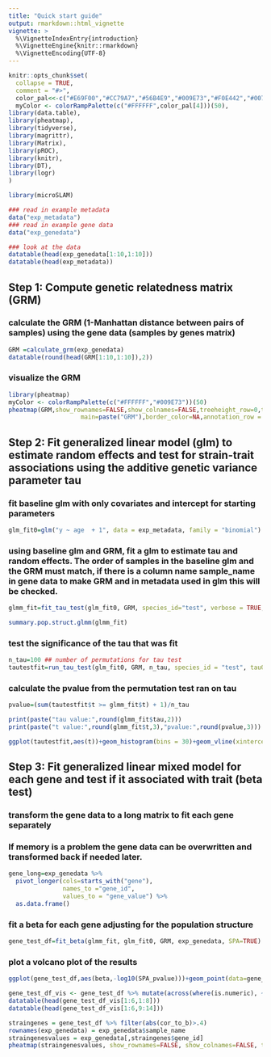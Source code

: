 ```yaml
---
title: "Quick start guide"
output: rmarkdown::html_vignette
vignette: >
  %\VignetteIndexEntry{introduction}
  %\VignetteEngine{knitr::rmarkdown}
  %\VignetteEncoding{UTF-8}
---
```


```r
knitr::opts_chunk$set(
  collapse = TRUE,
  comment = "#>",
  color_pal<<-c("#E69F00","#CC79A7","#56B4E9","#009E73","#F0E442","#0072B2","#D55E00","#E1BE6A","#0231A9"),
  myColor <- colorRampPalette(c("#FFFFFF",color_pal[4]))(50),
library(data.table),
library(pheatmap),
library(tidyverse),
library(magrittr),
library(Matrix),
library(pROC),
library(knitr),
library(DT),
library(logr)
)
```


```r
library(microSLAM)

### read in example metadata
data("exp_metadata")
### read in example gene data
data("exp_genedata")

### look at the data
datatable(head(exp_genedata[1:10,1:10]))
datatable(head(exp_metadata))
```

## Step 1: Compute genetic relatedness matrix (GRM)

### calculate the GRM (1-Manhattan distance between pairs of samples) using the gene data (samples by genes matrix)
```r
GRM =calculate_grm(exp_genedata)
datatable(round(head(GRM[1:10,1:10]),2))
```

### visualize the GRM  

```r
library(pheatmap)
myColor <- colorRampPalette(c("#FFFFFF","#009E73"))(50)
pheatmap(GRM,show_rownames=FALSE,show_colnames=FALSE,treeheight_row=0,treeheight_col = 0,labels_row="samples",labels_col="samples",
                    main=paste("GRM"),border_color=NA,annotation_row = exp_metadata[,-5],color=myColor,clustering_distance_rows=as.dist(1-GRM),clustering_distance_col=as.dist(1-GRM),clustering_method="average")
```

## Step 2: Fit generalized linear model (glm) to estimate random effects and test for strain-trait associations using the additive genetic variance parameter tau

### fit baseline glm with only covariates and intercept for starting parameters 
```r
glm_fit0=glm("y ~ age  + 1", data = exp_metadata, family = "binomial")
```

### using baseline glm and GRM, fit a glm to estimate tau and random effects. The order of samples in the baseline glm and the GRM must match, if there is a column name sample_name in gene data to make GRM and in metadata used in glm this will be checked. 
```r
glmm_fit=fit_tau_test(glm_fit0, GRM, species_id="test", verbose = TRUE, log_file=NA)
```

```r
summary.pop.struct.glmm(glmm_fit)
```

### test the significance of the tau that was fit
```r
n_tau=100 ## number of permutations for tau test
tautestfit=run_tau_test(glm_fit0, GRM, n_tau, species_id = "test", tau0=1, phi0=1, seed=63)
```

### calculate the pvalue from the permutation test ran on tau
```r
pvalue=(sum(tautestfit$t >= glmm_fit$t) + 1)/n_tau
```

```r
print(paste("tau value:",round(glmm_fit$tau,2)))
print(paste("t value:",round(glmm_fit$t,3),"pvalue:",round(pvalue,3)))
```

```r
ggplot(tautestfit,aes(t))+geom_histogram(bins = 30)+geom_vline(xintercept = glmm_fit$t,color ="red")+theme_minimal(base_size = 16)
```

## Step 3: Fit generalized linear mixed model for each gene and test if it associated with trait (beta test)
### transform the gene data to a long matrix to fit each gene separately
### If memory is a problem the gene data can be overwritten and transformed back if needed later. 

```r
gene_long=exp_genedata %>%
  pivot_longer(cols=starts_with("gene"),
               names_to ="gene_id",
               values_to = "gene_value") %>% 
  as.data.frame()
```

### fit a beta for each gene adjusting for the population structure 
```r
gene_test_df=fit_beta(glmm_fit, glm_fit0, GRM, exp_genedata, SPA=TRUE)
```

### plot a volcano plot of the results
```r
ggplot(gene_test_df,aes(beta,-log10(SPA_pvalue)))+geom_point(data=gene_test_df[which(gene_test_df$SPA_pvalue >= .005),], color='gray80', size=2)+geom_point(data=gene_test_df[which(gene_test_df$SPA_pvalue <= .005),], color='red', size=2)+theme_minimal()
```

```r
gene_test_df_vis <- gene_test_df %>% mutate(across(where(is.numeric), ~ round(.x, 2)))
datatable(head(gene_test_df_vis[1:6,1:8]))
datatable(head(gene_test_df_vis[1:6,9:14]))
```

```r
straingenes = gene_test_df %>% filter(abs(cor_to_b)>.4)
rownames(exp_genedata) = exp_genedata$sample_name
straingenesvalues = exp_genedata[,straingenes$gene_id]
pheatmap(straingenesvalues, show_rownames=FALSE, show_colnames=FALSE, treeheight_row=0, treeheight_col = 0, labels_row="samples", labels_col="samples", main=paste("Strain Associated Genes"), border_color=NA, annotation_row = exp_metadata[,-5], color=myColor, clustering_method="average")
```
